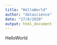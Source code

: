 ```yaml
---
title: "HelloWorld"
author: "datascience"
date: "27/8/2020"
output: html_document
---
```




 HelloWorld







